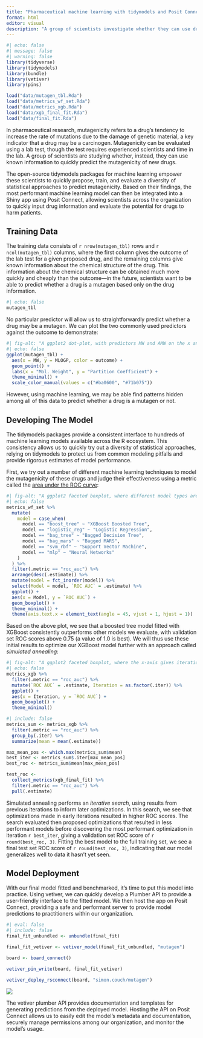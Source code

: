 ```yaml
---
title: "Pharmaceutical machine learning with tidymodels and Posit Connect"
format: html
editor: visual
description: "A group of scientists investigate whether they can use drug information to predict if a proposed drug could be a mutagen (i.e. toxicity caused by damage to DNA). Deploying a tidymodels machine learning model with Posit Connect, these scientists can rapidly assess new drugs for their potential harm to patients."
---
```


```r
#| echo: false
#| message: false
#| warning: false
library(tidyverse)
library(tidymodels)
library(bundle)
library(vetiver)
library(pins)

load("data/mutagen_tbl.Rda")
load("data/metrics_wf_set.Rda")
load("data/metrics_xgb.Rda")
load("data/xgb_final_fit.Rda")
load("data/final_fit.Rda")
```

In pharmaceutical research, mutagenicity refers to a drug's tendency to increase the rate of mutations due to the damage of genetic material, a key indicator that a drug may be a carcinogen. Mutagenicity can be evaluated using a lab test, though the test requires experienced scientists and time in the lab. A group of scientists are studying whether, instead, they can use known information to quickly predict the mutagenicity of new drugs.

The open-source tidymodels packages for machine learning empower these scientists to quickly propose, train, and evaluate a diversity of statistical approaches to predict mutagenicity. Based on their findings, the most performant machine learning model can then be integrated into a Shiny app using Posit Connect, allowing scientists across the organization to quickly input drug information and evaluate the potential for drugs to harm patients.

## Training Data

The training data consists of `r nrow(mutagen_tbl)` rows and `r ncol(mutagen_tbl)` columns, where the first column gives the outcome of the lab test for a given proposed drug, and the remaining columns give known information about the chemical structure of the drug. This information about the chemical structure can be obtained much more quickly and cheaply than the outcome---in the future, scientists want to be able to predict whether a drug is a mutagen based only on the drug information.

```r
#| echo: false
mutagen_tbl
```

No particular predictor will allow us to straightforwardly predict whether a drug may be a mutagen. We can plot the two commonly used predictors against the outcome to demonstrate:

```r
#| fig-alt: "A ggplot2 dot-plot, with predictors MW and AMW on the x and y axes. Points are colored depending on the outcome, with red denoting mutagens and green denoting nonmutagens. The red and green clouds of points are largely intermixed, showing that these two predictors do not separate these classes well on their own."
#| echo: false
ggplot(mutagen_tbl) +
  aes(x = MW, y = MLOGP, color = outcome) +
  geom_point() +
  labs(x = "Mol. Weight", y = "Partition Coefficient") +
  theme_minimal() +
  scale_color_manual(values = c("#ba0600", "#71b075"))
```

However, using machine learning, we may be able find patterns hidden among all of this data to predict whether a drug is a mutagen or not.

## Developing The Model

The tidymodels packages provide a consistent interface to hundreds of machine learning models available across the R ecosystem. This consistency allows us to quickly try out a diversity of statistical approaches, relying on tidymodels to protect us from common modeling pitfalls and provide rigorous estimates of model performance.

First, we try out a number of different machine learning techniques to model the mutagenicity of these drugs and judge their effectiveness using a metric called the [area under the ROC curve](https://bookdown.org/max/FES/measuring-performance.html#class-metrics "ROC curves"):

```r
#| fig-alt: "A ggplot2 faceted boxplot, where different model types are on the x-axis and the validation set accuracies associated with those models are on the y-axis. The shown accuracies range from 0 to around 0.85. The x-axis is roughly sorted by descending accuracy, where the left-most model, XGBoost Boosted Tree, tends to have the highest accuracy. Other models proposed were, from left to right, Bagged Decision Tree, Support Vector Machine, Logistic Regression, Bagged MARS, and Neural Network."
#| echo: false
metrics_wf_set %>%
  mutate(
    model = case_when(
      model == "boost_tree" ~ "XGBoost Boosted Tree",
      model == "logistic_reg" ~ "Logistic Regression",
      model == "bag_tree" ~ "Bagged Decision Tree",
      model == "bag_mars" ~ "Bagged MARS",
      model == "svm_rbf" ~ "Support Vector Machine",
      model == "mlp" ~ "Neural Networks"
    )
  ) %>%
  filter(.metric == "roc_auc") %>%
  arrange(desc(.estimate)) %>%
  mutate(model = fct_inorder(model)) %>%
  select(Model = model, `ROC AUC` = .estimate) %>%
  ggplot() +
  aes(x = Model, y = `ROC AUC`) +
  geom_boxplot() +
  theme_minimal() +
  theme(axis.text.x = element_text(angle = 45, vjust = 1, hjust = 1))
```

Based on the above plot, we see that a boosted tree model fitted with XGBoost consistently outperforms other models we evaluate, with validation set ROC scores above 0.75 (a value of 1.0 is best). We will thus use these initial results to optimize our XGBoost model further with an approach called *simulated annealing*:

```r
#| fig-alt: "A ggplot2 faceted boxplot, where the x-axis gives iterations ranging from 0 to 25, and the y-axis gives the distribution of validation set accuracies for that iteration. With some exceptions in iterations 13 through 17, the interquartile range in most iterations is 0.8 to 0.83."
#| echo: false
metrics_xgb %>%
  filter(.metric == "roc_auc") %>%
  mutate(`ROC AUC` = .estimate, Iteration = as.factor(.iter)) %>%
  ggplot() +
  aes(x = Iteration, y = `ROC AUC`) +
  geom_boxplot() +
  theme_minimal()
```

```r
#| include: false
metrics_sum <- metrics_xgb %>%
  filter(.metric == "roc_auc") %>%
  group_by(.iter) %>%
  summarize(mean = mean(.estimate))

max_mean_pos <- which.max(metrics_sum$mean)
best_iter <- metrics_sum$.iter[max_mean_pos]
best_roc <- metrics_sum$mean[max_mean_pos]

test_roc <- 
  collect_metrics(xgb_final_fit) %>%
  filter(.metric == "roc_auc") %>%
  pull(.estimate)
```

Simulated annealing performs an *iterative search*, using results from previous iterations to inform later optimizations. In this search, we see that optimizations made in early iterations resulted in higher ROC scores. The search evaluated then proposed optimizations that resulted in less performant models before discovering the most performant optimization in iteration `r best_iter`, giving a validation set ROC score of `r round(best_roc, 3)`. Fitting the best model to the full training set, we see a final test set ROC score of `r round(test_roc, 3)`, indicating that our model generalizes well to data it hasn't yet seen.

## Model Deployment

With our final model fitted and benchmarked, it's time to put this model into practice. Using vetiver, we can quickly develop a Plumber API to provide a user-friendly interface to the fitted model. We then host the app on Posit Connect, providing a safe and performant server to provide model predictions to practitioners within our organization.

```r
#| eval: false
#| include: false
final_fit_unbundled <- unbundle(final_fit)

final_fit_vetiver <- vetiver_model(final_fit_unbundled, "mutagen")

board <- board_connect()

vetiver_pin_write(board, final_fit_vetiver)

vetiver_deploy_rsconnect(board, "simon.couch/mutagen")
```


![](figures/connect_mutagen.gif){fig-alt="A GIF screenshot of a Posit Connect instance hosting the vetiver model's plumber API, titled Mutagen Model API. The cursor first navigates over four user-facing tabs, providing templates for pinging, pinning, and predicting using the hosted model. A sidebar for Posit Connect gives additional controls for metadata, security, and scheduling."}

The vetiver plumber API provides documentation and templates for generating predictions from the deployed model. Hosting the API on Posit Connect allows us to easily edit the model's metadata and documentation, securely manage permissions among our organization, and monitor the model's usage.

